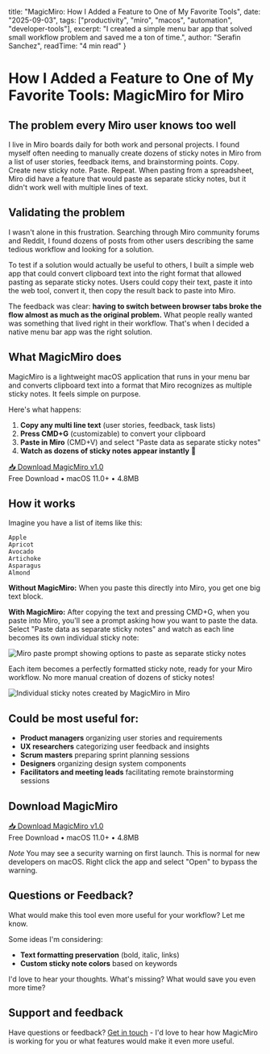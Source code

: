   title: "MagicMiro: How I Added a Feature to One of My Favorite Tools",
  date: "2025-09-03",
  tags: ["productivity", "miro", "macos", "automation", "developer-tools"],
  excerpt: "I created a simple menu bar app that solved small workflow problem and saved me a ton of time.",
  author: "Serafin Sanchez",
  readTime: "4 min read"
}

# How I Added a Feature to One of My Favorite Tools: MagicMiro for Miro

## The problem every Miro user knows too well

I live in Miro boards daily for both work and personal projects. I found myself often needing to manually create dozens of sticky notes in Miro from a list of user stories, feedback items, and brainstorming points. Copy. Create new sticky note. Paste. Repeat. When pasting from a spreadsheet, Miro did have a feature that would paste as separate sticky notes, but it didn't work well with multiple lines of text.

## Validating the problem

I wasn't alone in this frustration. Searching through Miro community forums and Reddit, I found dozens of posts from other users describing the same tedious workflow and looking for a solution.

To test if a solution would actually be useful to others, I built a simple web app that could convert clipboard text into the right format that allowed pasting as separate sticky notes. Users could copy their text, paste it into the web tool, convert it, then copy the result back to paste into Miro.

The feedback was clear: **having to switch between browser tabs broke the flow almost as much as the original problem.** What people really wanted was something that lived right in their workflow. That's when I decided a native menu bar app was the right solution.

## What MagicMiro does

MagicMiro is a lightweight macOS application that runs in your menu bar and converts clipboard text into a format that Miro recognizes as multiple sticky notes. It feels simple on purpose.

Here's what happens:

1. **Copy any multi line text** (user stories, feedback, task lists)
2. **Press CMD+G** (customizable) to convert your clipboard
3. **Paste in Miro** (CMD+V) and select "Paste data as separate sticky notes"
4. **Watch as dozens of sticky notes appear instantly** 🎉


<div style={{ textAlign: 'center', margin: '30px 0' }}>
  <a href="#download-link" style={{ background: '#2196F3', color: 'white', padding: '12px 24px', textDecoration: 'none', borderRadius: '6px', fontWeight: 'bold', display: 'inline-block' }}>
    📥 Download MagicMiro v1.0
  </a>
  <div style={{ marginTop: '8px', color: '#666', fontSize: '14px' }}>
    Free Download • macOS 11.0+ • 4.8MB
  </div>
</div>

## How it works 

Imagine you have a list of items like this:

```
Apple
Apricot
Avocado
Artichoke
Asparagus
Almond
```

**Without MagicMiro:** When you paste this directly into Miro, you get one big text block.

**With MagicMiro:** After copying the text and pressing CMD+G, when you paste into Miro, you'll see a prompt asking how you want to paste the data. Select "Paste data as separate sticky notes" and watch as each line becomes its own individual sticky note:

![Miro paste prompt showing options to paste as separate sticky notes](/images/blog/paste-as.png)



Each item becomes a perfectly formatted sticky note, ready for your Miro workflow. No more manual creation of dozens of sticky notes!

![Individual sticky notes created by MagicMiro in Miro](/images/blog/stickies.png)


## Could be most useful for:

- **Product managers** organizing user stories and requirements
- **UX researchers** categorizing user feedback and insights
- **Scrum masters** preparing sprint planning sessions
- **Designers** organizing design system components
- **Facilitators and meeting leads** facilitating remote brainstorming sessions


## Download MagicMiro


<div style={{ textAlign: 'center', margin: '40px 0' }}>
  <a href="#download-link" style={{ background: '#2196F3', color: 'white', padding: '15px 30px', textDecoration: 'none', borderRadius: '8px', fontWeight: 'bold', display: 'inline-block' }}>
    📥 Download MagicMiro v1.0
  </a>
  <div style={{ marginTop: '10px', color: '#666', fontSize: '14px' }}>
    Free Download • macOS 11.0+ • 4.8MB
  </div>
</div>

*Note* You may see a security warning on first launch. This is normal for new developers on macOS. Right click the app and select "Open" to bypass the warning.

## Questions or Feedback?

What would make this tool even more useful for your workflow? Let me know.

Some ideas I'm considering:
- **Text formatting preservation** (bold, italic, links)
- **Custom sticky note colors** based on keywords

I'd love to hear your thoughts. What's missing? What would save you even more time?

## Support and feedback

Have questions or feedback? [Get in touch](/contact) - I'd love to hear how MagicMiro is working for you or what features would make it even more useful.
